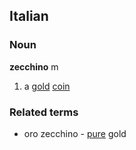 ==Italian==
===Noun===
'''zecchino''' m
# a [[gold]] [[coin]]
===Related terms===
* oro zecchino - [[pure]] gold